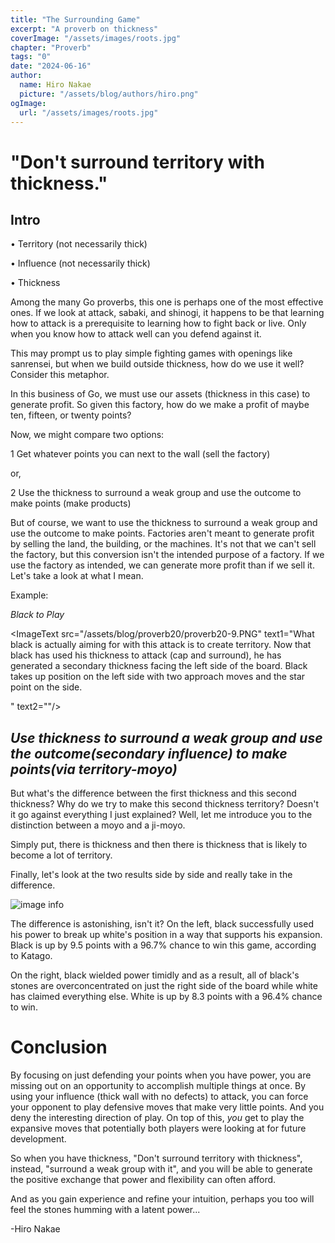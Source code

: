 ```yaml
---
title: "The Surrounding Game"
excerpt: "A proverb on thickness"
coverImage: "/assets/images/roots.jpg"
chapter: "Proverb"
tags: "0"
date: "2024-06-16"
author:
  name: Hiro Nakae
  picture: "/assets/blog/authors/hiro.png"
ogImage:
  url: "/assets/images/roots.jpg"
---
```


<div className="mt-8"/>

# "Don't surround territory with thickness."

<div className="mt-2"/>

## Intro
<div className="mt-4"/>
• Territory (not necessarily thick)

• Influence (not necessarily thick)

• Thickness
<div className="mt-4"/>

Among the many Go proverbs, this one is perhaps one of the most effective ones. If we look at attack, sabaki, and shinogi, it happens to be that learning how to attack is a prerequisite to learning how to fight back or live. Only when you know how to attack well can you defend against it. 

This may prompt us to play simple fighting games with openings like sanrensei, but when we build outside thickness, how do we use it well? Consider this metaphor.



<div className="mt-4"/>

In this business of Go, we must use our assets (thickness in this case) to generate profit. So given this factory, how do we make a profit of maybe ten, fifteen, or twenty points?

<div className="mt-4"/>

Now, we might compare two options:

1 Get whatever points you can next to the wall (sell the factory)

or,

2 Use the thickness to surround a weak group and use the outcome to make points (make products)

<div className="mt-4"/>

But of course, we want to use the thickness to surround a weak group and use the outcome to make points. Factories aren't meant to generate profit by selling the land, the building, or the machines. It's not that we can't sell the factory, but this conversion isn't the intended purpose of a factory. If we use the factory as intended, we can generate more profit than if we sell it. Let's take a look at what I mean.

<div className="mt-8"/>

Example:

_Black to Play_

<ImageText src="/assets/blog/proverb20/proverb20-1.PNG" text1="Take a look at the above game state. If you look at the top right quadrant, we see a massive thickness for black. And on the right side, near the center, white has a weak group. Now let's think about how we can use this thickness to generate an attack!
" text2=""/>


<ImageText src="/assets/blog/proverb20/proverb20-2.PNG" text1="There are many options here, but here is one move that has many good attacking follow-ups.
" text2=""/>

<ImageText src="/assets/blog/proverb20/proverb20-3.PNG" text1="One follow-up that the move aims at is this: to threaten the four white stones on the bottom with a surround.
" text2=""/>

<ImageText src="/assets/blog/proverb20/proverb20-4.PNG" text1="So a natural response by white would be to defend by preventing black from playing the above continuation.
" text2=""/>

<ImageText src="/assets/blog/proverb20/proverb20-5.PNG" text1="Black then continues by capping the weak group in the center. You could say that the cap is the epitome of an attacking move. Let's see how this unfolds.
" text2=""/>

<ImageText src="/assets/blog/proverb20/proverb20-6.PNG" text1="White attaches to the capping stone and tries to settle his group, but black is fine just pushing white towards his thickness. It's suspicious whether white is alive here, but black isn't aiming to profit from the attack by killing this group.
" text2=""/>

<ImageText src="/assets/blog/proverb20/proverb20-9.PNG" text1="What black is actually aiming for with this attack is to create territory.
Now that black has used his thickness to attack (cap and surround), he has generated a secondary thickness facing the left side of the board. Black takes up position on the left side with two approach moves and the star point on the side.

" text2=""/>




## _Use thickness to surround a weak group and use the outcome(secondary influence) to make points(via territory-moyo)_

But what's the difference between the first thickness and this second thickness? Why do we try to make this second thickness territory? Doesn't it go against everything I just explained? Well, let me introduce you to the distinction between a moyo and a ji-moyo.

Simply put, there is thickness and then there is thickness that is likely to become a lot of territory.

<div className="mt-4"/>

<ImageText src="/assets/blog/proverb20/proverb20-10.PNG" text1="Let's go back to black's first move and play to surround territory with the thickness instead of attacking and see how this looks. Black plays this knight's move to make territory with the wall.
" text2=""/>

<ImageText src="/assets/blog/proverb20/proverb20-11.PNG" text1="White responds and black responds, staying consistent with his plan to make any territory that he can with the wall.
" text2=""/>

<ImageText src="/assets/blog/proverb20/proverb20-12.PNG" text1="White then roughly connects up and we can see, that black has gained a little bit of territory, minus what white got, adding up to very little profit in total. Because white is perfectly fine with this result, black has not created a lead yet. But given the fact that white had a weak group near black's army, there must have been a way to drive the weak group into our line of soldiers to really put the pressure on white's overall position.
" text2=""/>

<ImageText src="/assets/blog/proverb20/proverb20-6.PNG" text1="Let's compare this result with the variation where black attacks instead. Black plays from the far side of the wall and routes the enemy toward the main army, and in exchange for giving up the potential to make territory in that area where white is cornered, black has generated a new wall which can be used to create a territory-moyo.
" text2=""/>

<ImageText src="/assets/blog/proverb20/proverb20-9.PNG" text1="Notice the contrast between white's poor position and black's expansive position.
" text2="When you can use your thickness to attack a weak group to create a second wall to build a ji-moyo with, we are using the factory as intended to generate the most profit, and this is the essence of how to think about thickness."/>






Finally, let's look at the two results side by side and really take in the difference.


![image info](/assets/blog/proverb20/proverb20-13.PNG)

The difference is astonishing, isn't it? On the left, black successfully used his power to break up white's position in a way that supports his expansion. Black is up by 9.5 points with a 96.7% chance to win this game, according to Katago.

<div className="mt-4"/>

On the right, black wielded power timidly and as a result, all of black's stones are overconcentrated on just the right side of the board while white has claimed everything else. White is up by 8.3 points with a 96.4% chance to win.

<div className="mt-8"/>


# Conclusion

<div className="mt-4"/>

By focusing on just defending your points when you have power, you are missing out on an opportunity to accomplish multiple things at once. By using your influence (thick wall with no defects) to attack, you can force your opponent to play defensive moves that make very little points. And you deny the interesting direction of play. On top of this, _you_ get to play the expansive moves that potentially both players were looking at for future development.

So when you have thickness, "Don't surround territory with thickness", instead, "surround a weak group with it", and you will be able to generate the positive exchange that power and flexibility can often afford.

<div className="mt-8"/>

And as you gain experience and refine your intuition, perhaps you too will feel the stones humming with a latent power...

<div className="mt-4"/>

-Hiro Nakae

<div className="mt-8"/>